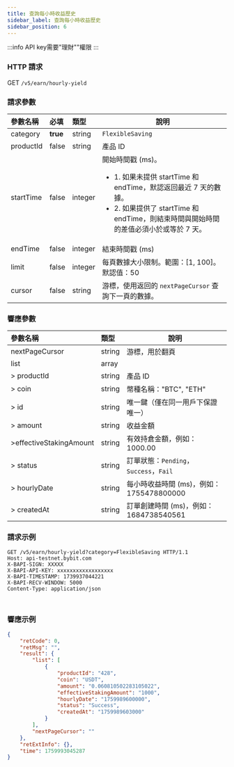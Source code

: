 ```yaml
---
title: 查詢每小時收益歷史
sidebar_label: 查詢每小時收益歷史
sidebar_position: 6
---
```

:::info
API key需要"理財""權限
:::

### HTTP 請求
GET `/v5/earn/hourly-yield`

### 請求參數
| 參數名稱   | 必填    | 類型     | 說明                                                                                     |
|:-----------|:--------|:---------|-----------------------------------------------------------------------------------------|
| category   | **true**| string   | `FlexibleSaving`                                                                        |
| productId  | false   | string   | 產品 ID                                                                                 |
| startTime  | false   | integer  | 開始時間戳 (ms)。<ul><li>1. 如果未提供 startTime 和 endTime，默認返回最近 7 天的數據。</li><li>2. 如果提供了 startTime 和 endTime，則結束時間與開始時間的差值必須小於或等於 7 天。</li></ul> |
| endTime    | false   | integer  | 結束時間戳 (ms)                                                                         |
| limit      | false   | integer  | 每頁數據大小限制。範圍：[1, 100]。默認值：50                                            |
| cursor     | false   | string  | 游標，使用返回的 `nextPageCursor` 查詢下一頁的數據。                                    |

### 響應參數
| 參數名稱              | 類型     | 說明                                                                                     |
|:----------------------|:---------|-----------------------------------------------------------------------------------------|
| nextPageCursor        | string   | 游標，用於翻頁                                                              |
| list                  | array    |                                                                                      |
| > productId           | string   | 產品 ID                                                                                 |
| > coin                | string   | 幣種名稱："BTC", "ETH"                                                                  |
| > id                  | string   | 唯一鍵（僅在同一用戶下保證唯一）                                                        |
| > amount              | string   | 收益金額                                                                    |
| >effectiveStakingAmount | string | 有效持倉金額，例如：1000.00                                                             |
| > status              | string   | 訂單狀態：`Pending`，`Success`，`Fail`                                                  |
| > hourlyDate          | string   | 每小時收益時間 (ms)，例如：1755478800000                                                |
| > createdAt           | string   | 訂單創建時間 (ms)，例如：1684738540561                                                  |

### 請求示例

<Tabs groupId="programming-languages">
<TabItem value="http" label="HTTP">

```http
GET /v5/earn/hourly-yield?category=FlexibleSaving HTTP/1.1
Host: api-testnet.bybit.com
X-BAPI-SIGN: XXXXX
X-BAPI-API-KEY: xxxxxxxxxxxxxxxxxx
X-BAPI-TIMESTAMP: 1739937044221
X-BAPI-RECV-WINDOW: 5000
Content-Type: application/json
```

</TabItem>
<TabItem value="python" label="Python">

```python

```

</TabItem>

<TabItem value="Node" label="Node.js">

```n4js

```

</TabItem>
</Tabs>

### 響應示例

```json
{
    "retCode": 0,
    "retMsg": "",
    "result": {
        "list": [
            {
                "productId": "428",
                "coin": "USDT",
                "amount": "0.060810502283105022",
                "effectiveStakingAmount": "1000",
                "hourlyDate": "1759989600000",
                "status": "Success",
                "createdAt": "1759989603000"
            }
        ],
        "nextPageCursor": ""
    },
    "retExtInfo": {},
    "time": 1759993045287
}
```
